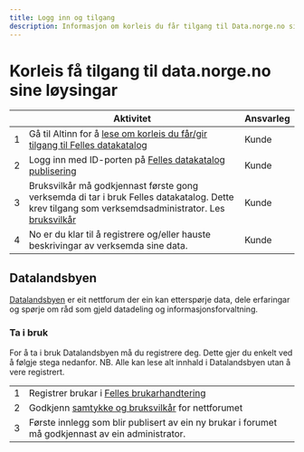 ```yaml
---
title: Logg inn og tilgang
description: Informasjon om korleis du får tilgang til Data.norge.no sine løysingar.
---
```


# Korleis få tilgang til data.norge.no sine løysingar

|     | Aktivitet                                                                                                                                                                                          | Ansvarleg |
| --- | -------------------------------------------------------------------------------------------------------------------------------------------------------------------------------------------------- | --------- |
| 1   | Gå til Altinn for å [lese om korleis du får/gir tilgang til Felles datakatalog](https://info.altinn.no/skjemaoversikt/digitaliseringsdirektoratet/felles-datakatalog/)                             | Kunde     |
| 2   | Logg inn med ID-porten på [Felles datakatalog publisering](https://data.norge.no/publishing)                                                                                                       | Kunde     |
| 3   | Bruksvilkår må godkjennast første gong verksemda di tar i bruk Felles datakatalog. Dette krev tilgang som verksemdsadministrator. Les [bruksvilkår](https://data.norge.no/publishing/terms-of-use) | Kunde     |
| 4   | No er du klar til å registrere og/eller hauste beskrivingar av verksemda sine data.                                                                                                                | Kunde     |

## Datalandsbyen

[Datalandsbyen](https://datalandsbyen.norge.no/) er eit nettforum der ein kan etterspørje data, dele erfaringar og spørje om råd som gjeld datadeling og informasjonsforvaltning.

### Ta i bruk

For å ta i bruk Datalandsbyen må du registrere deg. Dette gjer du enkelt ved å følgje stega nedanfor.
NB. Alle kan lese alt innhald i Datalandsbyen utan å vere registrert.

|     |                                                                                                                                                                     |
| --- | ------------------------------------------------------------------------------------------------------------------------------------------------------------------- |
| 1   | Registrer brukar i [Felles brukarhandtering](https://user.difi.no/auth/realms/difi/login-actions/authenticate?client_id=felles-datakatalog-prod&tab_id=VWHF5qpHL-g) |
| 2   | Godkjenn [samtykke og bruksvilkår](https://datalandsbyen.norge.no/consent) for nettforumet                                                                          |
| 3   | Første innlegg som blir publisert av ein ny brukar i forumet må godkjennast av ein administrator.                                                                   |
